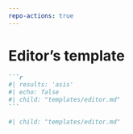 ```yaml
---
repo-actions: true
---
```


# Editor's template {#editortemplate}

::: {.content-hidden when-format="pdf"}

````markdown
```r
#| results: 'asis'
#| echo: false
#| child: "templates/editor.md"
```
````

:::

::: {.content-visible when-format="pdf"}

```r
#| child: "templates/editor.md"

```

:::



